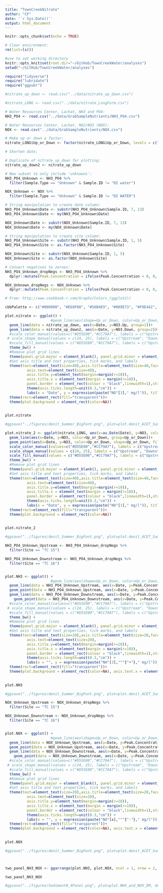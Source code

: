 ```yaml
---
title: "TownCreekNitrate"
author: "CF"
date: '`r Sys.Date()`'
output: html_document
---
```


```r
knitr::opts_chunk$set(echo = TRUE)
```


```r
# Clear environment:
rm(list=ls())

#use to set working directory 
knitr::opts_knit$set(root.dir="~/GitHub/TownCreekWater/analyses")
setwd("~/GitHub/TownCreekWater/analyses")
```

```r
require("tidyverse")
require("lubridate")
require("ggpubr")
```


```r
#nitrate_up_down <- read.csv("../data/nitrate_up_down.csv")

#nitrate_LONG <- read.csv("../data/nitrate_LongForm.csv")

# Water Resources Center, Lachat, NH3 and PO4:
NH3_PO4 <- read.csv("../data/GrabSampleNutrients/NH3_PO4.csv")

# Water Resources Center, Lachat, NO2/NO3 (NOX):
NOX <- read.csv("../data/GrabSampleNutrients/NOX.csv")
```

```r
# Make up or down a factor:
nitrate_LONG$Up_or_Down <- factor(nitrate_LONG$Up_or_Down, levels = c("Up", "Down"))

# Shorten date:

# Duplicate of nitrate_up_down for plotting:
nitrate_up_down2 <- nitrate_up_down
```

```r
# New subset to only include 'unknowns':
NH3_PO4_Unknown <- NH3_PO4 %>%
  filter(Sample.Type == "Unknown" & Sample.ID != "DI water")

NOX_Unknown <- NOX %>%
  filter(Sample.Type == "Unknown" & Sample.ID != "DI WATER")

# String manipulation to create date column:
NH3_PO4_Unknown$Date <- substr(NH3_PO4_Unknown$Sample.ID, 7, 13)
NH3_PO4_Unknown$Date <- my(NH3_PO4_Unknown$Date)

NOX_Unknown$Date <- substr(NOX_Unknown$Sample.ID, 7, 13)
NOX_Unknown$Date <- my(NOX_Unknown$Date)

# String manipulation to create site column:
NH3_PO4_Unknown$Site <- substr(NH3_PO4_Unknown$Sample.ID, 1, 5)
NH3_PO4_Unknown$Site <- as.factor(NH3_PO4_Unknown$Site)

NOX_Unknown$Site <- substr(NOX_Unknown$Sample.ID, 1, 5)
NOX_Unknown$Site <- as.factor(NOX_Unknown$Site)

# Convert negatives to zeroes:
NH3_PO4_Unknown_dropNegs <- NH3_PO4_Unknown %>%
  dplyr::mutate(Peak.Concentration = ifelse(Peak.Concentration < 0, 0, Peak.Concentration))

NOX_Unknown_dropNegs <- NOX_Unknown %>%
  dplyr::mutate(Peak.Concentration = ifelse(Peak.Concentration < 0, 0, Peak.Concentration))
```


```r
# From: http://www.cookbook-r.com/Graphs/Colors_(ggplot2)/

cbbPalette <- c("#000000", "#E69F00", "#56B4E9", "#009E73", "#F0E442", "#0072B2", "#D55E00", "#CC79A7")
```

```r
plot.nitrate <- ggplot() +
                     #geom_line(aes(shape=Up_or_Down, color=Up_or_Down, fill = Up_or_Down), size = 5) +
  geom_line(data = nitrate_up_down, aes(x=Date, y=NO3.Up, group=1))+
  geom_line(data = nitrate_up_down2, aes(x=Date, y=NO3.Down, group=2))+
  #scale_color_manual(values=c("#D55E00","#CC79A7"), labels = c("Upstream", "Downstream"), name="Sample Location") +
 # scale_shape_manual(values = c(24, 25), labels = c("Upstream", "Downstream"), name = "Sample Location")+
  #scale_fill_manual(values = c("#D55E00","#CC79A7"), labels = c("Upstream", "Downstream"), name="Sample Location")+
  theme_bw() +
  #Remove plot grid lines
  theme(panel.grid.major = element_blank(), panel.grid.minor = element_blank()) + 
  #Set axis title and text properties, tick marks, and labels
  theme(text=element_text(size=40),axis.title=element_text(size=40,face="bold"),
          axis.text=element_text(size=40),  
          axis.title.y=element_text(margin=margin(r=10)),
          axis.title.x = element_text(margin = margin(r=10)),
          panel.border = element_rect(colour = "black",linewidth=1),strip.text = element_text(size = 40), legend.position="none", legend.title = element_text(size=40), legend.text=element_text(size=40)) + 
          theme(axis.ticks.length=unit(0.3,"cm")) + 
          labs(x = "Date", y = expression(paste("NO"[3]," mg/l")), title="") +
  theme(rect=element_rect(fill="transparent"))+
  theme(plot.background = element_rect(color=NA))
  
 
plot.nitrate

#ggsave("../figures/denit_Summer_BigFont.png", plot=plot.denit_ACET_Summer_BigFont, device="png", path=NULL, scale=1, width=17, height=10, dpi=900, limitsize=TRUE, bg="white")
```



```r
plot.nitrate_2 <- ggplot(nitrate_LONG, aes(x=as.Date(Date), y=NO3, color=Up_or_Down)) +
  geom_line(aes(x=Date, y=NO3, color=Up_or_Down, group=Up_or_Down))+
  geom_point(aes(x=Date, y=NO3, color=Up_or_Down, shape=Up_or_Down, fill=Up_or_Down))+
  scale_color_manual(values=c("#D55E00","#CC79A7"), labels = c("Upstream", "Downstream"), name="Sample Location") +
  scale_shape_manual(values = c(24, 25), labels = c("Upstream", "Downstream"), name = "Sample Location")+
  scale_fill_manual(values = c("#D55E00","#CC79A7"), labels = c("Upstream", "Downstream"), name="Sample Location")+
  theme_bw() +
  #Remove plot grid lines
  theme(panel.grid.major = element_blank(), panel.grid.minor = element_blank()) + 
  #Set axis title and text properties, tick marks, and labels
  theme(text=element_text(size=40),axis.title=element_text(size=40,face="bold"),
          axis.text=element_text(size=40),  
          axis.title.y=element_text(margin=margin(r=10)),
          axis.title.x = element_text(margin = margin(r=10)),
          panel.border = element_rect(colour = "black",linewidth=1),strip.text = element_text(size = 40), legend.position="right", legend.title = element_text(size=40), legend.text=element_text(size=40)) + 
          theme(axis.ticks.length=unit(0.3,"cm")) + 
          labs(x = "Date", y = expression(paste("NO"[3]," mg/l")), title="") +
  theme(rect=element_rect(fill="transparent"))+
  theme(plot.background = element_rect(color=NA))
  
 
plot.nitrate_2

#ggsave("../figures/denit_Summer_BigFont.png", plot=plot.denit_ACET_Summer_BigFont, device="png", path=NULL, scale=1, width=17, height=10, dpi=900, limitsize=TRUE, bg="white")
```


```r
NH3_PO4_Unknown_Upstream <- NH3_PO4_Unknown_dropNegs %>%
  filter(Site == "TC 15")

NH3_PO4_Unknown_Downstream <- NH3_PO4_Unknown_dropNegs %>%
  filter(Site == "TC 16")


plot.NH3 <- ggplot() +
                     #geom_line(aes(shape=Up_or_Down, color=Up_or_Down, fill = Up_or_Down), size = 5) +
  geom_line(data = NH3_PO4_Unknown_Upstream, aes(x=Date, y=Peak.Concentration, group=1), color = "#CC79A7", size = 1)+
  geom_point(data = NH3_PO4_Unknown_Upstream, aes(x=Date, y=Peak.Concentration, group=1), color = "#CC79A7", fill = "#CC79A7", size = 4, shape = 24)+
  geom_line(data = NH3_PO4_Unknown_Downstream, aes(x=Date, y=Peak.Concentration, group=2), color = "#0072B2", size = 1)+
    geom_point(data = NH3_PO4_Unknown_Downstream, aes(x=Date, y=Peak.Concentration, group=2), color = "#0072B2", fill = "#0072B2", size = 4, shape = 25)+
  #scale_color_manual(values=c("#D55E00","#CC79A7"), labels = c("Upstream", "Downstream"), name="Sample Location") +
 # scale_shape_manual(values = c(24, 25), labels = c("Upstream", "Downstream"), name = "Sample Location")+
  #scale_fill_manual(values = c("#D55E00","#CC79A7"), labels = c("Upstream", "Downstream"), name="Sample Location")+
  theme_bw() +
  #Remove plot grid lines
  theme(panel.grid.major = element_blank(), panel.grid.minor = element_blank()) + 
  #Set axis title and text properties, tick marks, and labels
  theme(text=element_text(size=20),axis.title=element_text(size=20,face="bold"),
          axis.text=element_text(size=20),  
          axis.title.y=element_text(margin=margin(r=10)),
          axis.title.x = element_text(margin = margin(r=10)),
          panel.border = element_rect(colour = "black",linewidth=1),strip.text = element_text(size = 20), legend.position="none", legend.title = element_text(size=20), legend.text=element_text(size=20)) + 
          theme(axis.ticks.length=unit(0.3,"cm")) + 
          labs(x = "", y = expression(paste("NH"[3],""^{"+"}," mg/l")), title="") +
  theme(rect=element_rect(fill="transparent"))+
  theme(plot.background = element_rect(color=NA), axis.text.x = element_blank())
  
 
plot.NH3

#ggsave("../figures/denit_Summer_BigFont.png", plot=plot.denit_ACET_Summer_BigFont, device="png", path=NULL, scale=1, width=17, height=10, dpi=900, limitsize=TRUE, bg="white")
```

```r
NOX_Unknown_Upstream <- NOX_Unknown_dropNegs %>%
  filter(Site == "TC 15")

NOX_Unknown_Downstream <- NOX_Unknown_dropNegs %>%
  filter(Site == "TC 16")


plot.NOX <- ggplot() +
                     #geom_line(aes(shape=Up_or_Down, color=Up_or_Down, fill = Up_or_Down), size = 5) +
  geom_line(data = NOX_Unknown_Upstream, aes(x=Date, y=Peak.Concentration, group=1), color = "#CC79A7", size = 1)+
  geom_point(data = NOX_Unknown_Upstream, aes(x=Date, y=Peak.Concentration, group=1), color = "#CC79A7", fill = "#CC79A7", size = 4, shape = 24)+
  geom_line(data = NOX_Unknown_Downstream, aes(x=Date, y=Peak.Concentration, group=2), color = "#0072B2", size = 1)+
    geom_point(data = NOX_Unknown_Downstream, aes(x=Date, y=Peak.Concentration, group=2), color = "#0072B2", fill = "#0072B2", size = 4, shape = 25)+
  #scale_color_manual(values=c("#D55E00","#CC79A7"), labels = c("Upstream", "Downstream"), name="Sample Location") +
 # scale_shape_manual(values = c(24, 25), labels = c("Upstream", "Downstream"), name = "Sample Location")+
  #scale_fill_manual(values = c("#D55E00","#CC79A7"), labels = c("Upstream", "Downstream"), name="Sample Location")+
  theme_bw() +
  #Remove plot grid lines
  theme(panel.grid.major = element_blank(), panel.grid.minor = element_blank()) + 
  #Set axis title and text properties, tick marks, and labels
  theme(text=element_text(size=20),axis.title=element_text(size=20,face="bold"),
          axis.text=element_text(size=20),  
          axis.title.y=element_text(margin=margin(r=10)),
          axis.title.x = element_text(margin = margin(r=10)),
          panel.border = element_rect(colour = "black",linewidth=1),strip.text = element_text(size = 20), legend.position="none", legend.title = element_text(size=20), legend.text=element_text(size=20)) + 
          theme(axis.ticks.length=unit(0.3,"cm")) + 
          labs(x = "", y = expression(paste("NO"[x],""^{"-"}," mg/l")), title="") +
  theme(rect=element_rect(fill="transparent"))+
  theme(plot.background = element_rect(color=NA), axis.text.x = element_text(angle=45, hjust = 1))
  
 
plot.NOX

#ggsave("../figures/denit_Summer_BigFont.png", plot=plot.denit_ACET_Summer_BigFont, device="png", path=NULL, scale=1, width=17, height=10, dpi=900, limitsize=TRUE, bg="white")
```

```r

```

```r

```



```r
two_panel_NH3_NOX <- ggarrange(plot.NH3, plot.NOX, ncol = 1, nrow = 2, labels = NULL, legend = "none")

two_panel_NH3_NOX

#ggsave("../figures/SedimentN_4Panel.png", plot=plot.NH4_and_NOX_DM, device="png", path=NULL, scale=1, width=12, height=10, dpi=600, limitsize=TRUE, bg="white")
```


